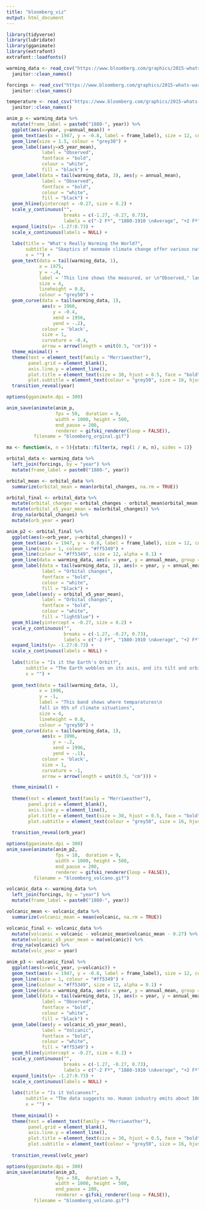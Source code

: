 ```yaml
---
title: "bloomberg_viz"
output: html_document
---
```


```r
library(tidyverse)
library(lubridate)
library(gganimate)
library(extrafont)
extrafont::loadfonts()
```


```r
warming_data <- read_csv("https://www.bloomberg.com/graphics/2015-whats-warming-the-world/data/observed.csv") %>%
  janitor::clean_names() 

forcings <- read_csv("https://www.bloomberg.com/graphics/2015-whats-warming-the-world/data/forcings.csv") %>%
  janitor::clean_names() 

temperature <- read_csv("https://www.bloomberg.com/graphics/2015-whats-warming-the-world/data/piControl.csv") %>%
  janitor::clean_names()
```


```r
anim_p <- warming_data %>%
  mutate(frame_label = paste0("1880-", year)) %>%
  ggplot(aes(x=year, y=annual_mean)) +
  geom_text(aes(x = 1947, y = -0.8, label = frame_label), size = 12, colour = "grey50") +
  geom_line(size = 1.5, colour = "grey30") +
  geom_label(aes(y=x5_year_mean), 
             label = "Observed", 
             fontface = "bold",
             colour = "white", 
             fill = "black") +
  geom_label(data = tail(warming_data, 3), aes(y = annual_mean), 
             label = "Observed", 
             fontface = "bold", 
             colour = "white", 
             fill = "black") +
  geom_hline(yintercept = -0.27, size = 0.2) +
  scale_y_continuous("", 
                     breaks = c(-1.27, -0.27, 0.73), 
                     labels = c("-2 Fº", "1880-1910 \nAverage", "+2 Fº")) +
  expand_limits(y= -1.27:0.73) +
  scale_x_continuous(labels = NULL) +
  
  labs(title = "What's Really Warming the World?",
       subtitle = "Skeptics of manmade climate change offer various natural causes to explain why \nthe Earth was warmed 1.4 degrees Fahrenheit since 1880. But can these account \nfor the planet's rising temperature? Scroll down to see how much different \nfactors, both natural and industrial, contribute to global warming, based on \nfindings from NASA's Goddard Institute for Space Studies.",
       x = "") + 
  geom_text(data = tail(warming_data, 1), 
            x = 1975, 
            y = -.4, 
            label = 'This line shows the measured, or \n"Observed," land ocean temperature', 
            size = 4, 
            lineheight = 0.8,
            colour = "grey50") +
  geom_curve(data = tail(warming_data, 1), 
             aes(x = 1960, 
                 y = -0.4, 
                 xend = 1956, 
                 yend = -.2), 
             colour = 'black', 
             size = 1, 
             curvature = -0.4,
             arrow = arrow(length = unit(0.5, "cm"))) +
  theme_minimal() +
  theme(text = element_text(family = "Merriweather"),
        panel.grid = element_blank(),
        axis.line.y = element_line(),
        plot.title = element_text(size = 30, hjust = 0.5, face = "bold"),
        plot.subtitle = element_text(colour = "grey50", size = 16, hjust = 0.5)) +
  transition_reveal(year)

options(gganimate.dpi = 300)

anim_save(animate(anim_p, 
                  fps = 50,  duration = 9,
                  width = 1000, height = 500,
                  end_pause = 200,
                  renderer = gifski_renderer(loop = FALSE)),
          filename = "bloomberg_orginal.gif")
```

```r
ma <- function(x, n = 5){stats::filter(x, rep(1 / n, n), sides = 1)}
```

```r
orbital_data <- warming_data %>%
  left_join(forcings, by = "year") %>%
  mutate(frame_label = paste0("1880-", year)) 

orbital_mean <- orbital_data %>%
  summarize(orbital_mean = mean(orbital_changes, na.rm = TRUE)) 

orbital_final <- orbital_data %>%
  mutate(orbital_changes = orbital_changes - orbital_mean$orbital_mean - 0.27) %>%
  mutate(orbital_x5_year_mean = ma(orbital_changes)) %>%
  drop_na(orbital_changes) %>%
  mutate(orb_year = year)
```

```r
anim_p2 <- orbital_final %>%
  ggplot(aes(x=orb_year, y=orbital_changes)) +
  geom_text(aes(x = 1947, y = -0.8, label = frame_label), size = 12, colour = "grey50") +
  geom_line(size = 1, colour = "#ff5349") +
  geom_line(colour = "#ff5349", size = 12, alpha = 0.1) +
  geom_line(data = warming_data, aes(x = year, y = annual_mean, group = 1), size = 1.5, colour = "grey30") +
  geom_label(data = tail(warming_data, 1), aes(x = year, y = annual_mean, group = 1), 
             label = "Orbital changes", 
             fontface = "bold",
             colour = "white", 
             fill = "black") +
  geom_label(aes(y = orbital_x5_year_mean),
             label = "Orbital changes", 
             fontface = "bold",
             colour = "white", 
             fill = "lightblue") +
  geom_hline(yintercept = -0.27, size = 0.2) +
  scale_y_continuous("", 
                     breaks = c(-1.27, -0.27, 0.73), 
                     labels = c("-2 Fº", "1880-1910 \nAverage", "+2 Fº")) +
  expand_limits(y= -1.27:0.73) +
  scale_x_continuous(labels = NULL) +
  
  labs(title = "Is it the Earth's Orbit?",
       subtitle = "The Earth wobbles on its axis, and its tilt and orbit change over many thousands \nof years, pushing the climate into and out of ice ages. Yet the influence of orbital changes on the planet's temperature over 125 years has been negligible.",
       x = "") + 
  
  geom_text(data = tail(warming_data, 1), 
            x = 1996, 
            y = -1, 
            label = "This band shows where temparatures\n
            fall in 95% of climate situations", 
            size = 4, 
            lineheight = 0.8,
            colour = "grey50") +
  geom_curve(data = tail(warming_data, 1), 
             aes(x = 1996, 
                 y = -.2, 
                 xend = 1996, 
                 yend = -.1), 
             colour = 'black', 
             size = 1, 
             curvature = -1,
             arrow = arrow(length = unit(0.5, "cm"))) +

  theme_minimal() +
    
  theme(text = element_text(family = "Merriweather"),
        panel.grid = element_blank(),
        axis.line.y = element_line(),
        plot.title = element_text(size = 30, hjust = 0.5, face = "bold"),
        plot.subtitle = element_text(colour = "grey50", size = 16, hjust = 0.5)) +
  
  transition_reveal(orb_year)

options(gganimate.dpi = 300)
anim_save(animate(anim_p2, 
                  fps = 10,  duration = 9,
                  width = 1000, height = 500,
                  end_pause = 200,
                  renderer = gifski_renderer(loop = FALSE)),
          filename = "bloomberg_volcano.gif")
```

```r
volcanic_data <- warming_data %>%
  left_join(forcings, by = "year") %>%
  mutate(frame_label = paste0("1880-", year)) 

volcanic_mean <- volcanic_data %>%
  summarize(volcanic_mean = mean(volcanic, na.rm = TRUE)) 

volcanic_final <- volcanic_data %>%
  mutate(volcanic = volcanic - volcanic_mean$volcanic_mean - 0.27) %>%
  mutate(volcanic_x5_year_mean = ma(volcanic)) %>%
  drop_na(volcanic) %>%
  mutate(volc_year = year)
```

```r
anim_p3 <- volcanic_final %>%
  ggplot(aes(x=volc_year, y=volcanic)) +
  geom_text(aes(x = 1947, y = -0.8, label = frame_label), size = 12, colour = "grey50") +
  geom_line(size = 1, colour = "#ff5349") +
  geom_line(colour = "#ff5349", size = 12, alpha = 0.1) +
  geom_line(data = warming_data, aes(x = year, y = annual_mean, group = 1), size = 1.5, colour = "grey30") +
  geom_label(data = tail(warming_data, 1), aes(x = year, y = annual_mean, group = 1), 
             label = "Observed", 
             fontface = "bold",
             colour = "white", 
             fill = "black") +
  geom_label(aes(y = volcanic_x5_year_mean),
             label = "Volcanic", 
             fontface = "bold",
             colour = "white", 
             fill = "#ff5349") +
  geom_hline(yintercept = -0.27, size = 0.2) +
  scale_y_continuous("", 
                     breaks = c(-1.27, -0.27, 0.73), 
                     labels = c("-2 Fº", "1880-1910 \nAverage", "+2 Fº")) +
  expand_limits(y= -1.27:0.73) +
  scale_x_continuous(labels = NULL) +
  
  labs(title = "Is it Volcanoes?",
       subtitle = "The data suggests no. Human industry emits about 100 times more CO2 than \nvolcanic activity, and eruptions release sulfate chemicals that can actually cool \nthe atmosphere for a year or two.",
       x = "") + 
  
  theme_minimal() +
  theme(text = element_text(family = "Merriweather"),
        panel.grid = element_blank(),
        axis.line.y = element_line(),
        plot.title = element_text(size = 30, hjust = 0.5, face = "bold"),
        plot.subtitle = element_text(colour = "grey50", size = 16, hjust = 0.5)) +
  
  transition_reveal(volc_year)

options(gganimate.dpi = 300)
anim_save(animate(anim_p3, 
                  fps = 50,  duration = 9,
                  width = 1000, height = 500,
                  end_pause = 200,
                  renderer = gifski_renderer(loop = FALSE)),
          filename = "bloomberg_volcano.gif")
```

```r

```

```r

```

